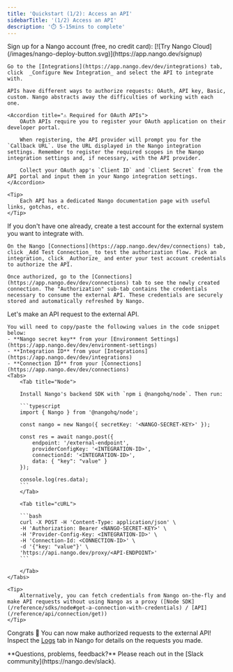 ```yaml
---
title: 'Quickstart (1/2): Access an API'
sidebarTitle: '(1/2) Access an API' 
description: '⏱️ 5-15mins to complete'
---
```


<Steps>
  <Step title="Create an integration">
    Sign up for a Nango account (free, no credit card):
    [![Try Nango Cloud](/images/nango-deploy-button.svg)](https://app.nango.dev/signup)

    Go to the [Integrations](https://app.nango.dev/dev/integrations) tab, click  _Configure New Integration_ and select the API to integrate with.

    APIs have different ways to authorize requests: OAuth, API key, Basic, custom. Nango abstracts away the difficulties of working with each one.

    <Accordion title="⚠️ Required for OAuth APIs">
        OAuth APIs require you to register your OAuth application on their developer portal.

        When registering, the API provider will prompt you for the `Callback URL`. Use the URL displayed in the Nango integration settings. Remember to register the required scopes in the Nango integration settings and, if necessary, with the API provider.

        Collect your OAuth app's `Client ID` and `Client Secret` from the API portal and input them in your Nango integration settings.
    </Accordion>

    <Tip>
        Each API has a dedicated Nango documentation page with useful links, gotchas, etc.
    </Tip>
  </Step>
  <Step title="Authorize your external account">
    If you don't have one already, create a test account for the external system you want to integrate with.

    On the Nango [Connections](https://app.nango.dev/dev/connections) tab, click _Add Test Connection_ to test the authorization flow. Pick an integration, click _Authorize_ and enter your test account credentials to authorize the API.

    Once authorized, go to the [Connections](https://app.nango.dev/dev/connections) tab to see the newly created connection. The "Authorization" sub-tab contains the credentials necessary to consume the external API. These credentials are securely stored and automatically refreshed by Nango.
  </Step>
  <Step title="Access the external API">
    Let's make an API request to the external API. 

    You will need to copy/paste the following values in the code snippet below: 
    - **Nango secret key** from your [Environment Settings](https://app.nango.dev/dev/environment-settings)
    - **Integration ID** from your [Integrations](https://app.nango.dev/dev/integrations)
    - **Connection ID** from your [Connections](https://app.nango.dev/dev/connections)
    <Tabs>
        <Tab title="Node">

        Install Nango's backend SDK with `npm i @nangohq/node`. Then run:

        ```typescript
        import { Nango } from '@nangohq/node';

        const nango = new Nango({ secretKey: '<NANGO-SECRET-KEY>' });

        const res = await nango.post({
            endpoint: '/external-endpoint',
            providerConfigKey: '<INTEGRATION-ID>',
            connectionId: '<INTEGRATION-ID>',
            data: { "key": "value" }
        });

        console.log(res.data);
        ```
        </Tab>

        <Tab title="cURL">

        ```bash
        curl -X POST -H 'Content-Type: application/json' \
        -H 'Authorization: Bearer <NANGO-SECRET-KEY>' \
        -H 'Provider-Config-Key: <INTEGRATION-ID>' \
        -H 'Connection-Id: <CONNECTION-ID>' \
        -d '{"key: "value"}' \
        'https://api.nango.dev/proxy/<API-ENDPOINT>'
        ```

        </Tab>
    </Tabs>

    <Tip>
        Alternatively, you can fetch credentials from Nango on-the-fly and make API requests without using Nango as a proxy ([Node SDK](/reference/sdks/node#get-a-connection-with-credentials) / [API](/reference/api/connection/get))
    </Tip>

        
  </Step>
</Steps>

Congrats 🎉 You can now make authorized requests to the external API! Inspect the [Logs](https://app.nango.dev/dev/logs) tab in Nango for details on the requests you made. 

<Tip>
    **Questions, problems, feedback?** Please reach out in the [Slack community](https://nango.dev/slack).
</Tip>